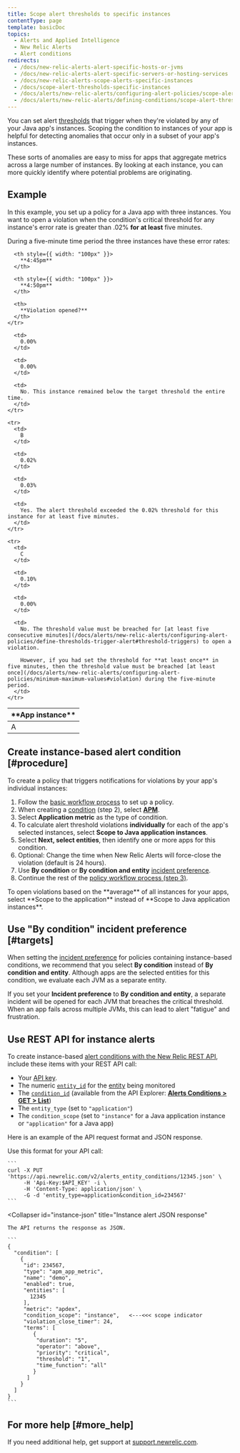 ```yaml
---
title: Scope alert thresholds to specific instances
contentType: page
template: basicDoc
topics:
  - Alerts and Applied Intelligence
  - New Relic Alerts
  - Alert conditions
redirects:
  - /docs/new-relic-alerts-alert-specific-hosts-or-jvms
  - /docs/new-relic-alerts-alert-specific-servers-or-hosting-services
  - /docs/new-relic-alerts-scope-alerts-specific-instances
  - /docs/scope-alert-thresholds-specific-instances
  - /docs/alerts/new-relic-alerts/configuring-alert-policies/scope-alert-thresholds-specific-instances
  - /docs/alerts/new-relic-alerts/defining-conditions/scope-alert-thresholds-specific-instances
---
```


You can set alert [thresholds](/docs/using-new-relic/welcome-new-relic/get-started/glossary#alert-threshold) that trigger when they're violated by any of your Java app's instances. Scoping the condition to instances of your app is helpful for detecting anomalies that occur only in a subset of your app's instances.

These sorts of anomalies are easy to miss for apps that aggregate metrics across a large number of instances. By looking at each instance, you can more quickly identify where potential problems are originating.

## Example

In this example, you set up a policy for a Java app with three instances. You want to open a violation when the condition's critical threshold for any instance's error rate is greater than .02% **for at least** five minutes.

During a five-minute time period the three instances have these error rates:

<Table>
  <thead>
    <tr>
      <th style={{ width: "100px" }}>
        **App instance**
      </th>

      <th style={{ width: "100px" }}>
        **4:45pm**
      </th>

      <th style={{ width: "100px" }}>
        **4:50pm**
      </th>

      <th>
        **Violation opened?**
      </th>
    </tr>
  </thead>

  <tbody>
    <tr>
      <td>
        A
      </td>

      <td>
        0.00%
      </td>

      <td>
        0.00%
      </td>

      <td>
        No. This instance remained below the target threshold the entire time.
      </td>
    </tr>

    <tr>
      <td>
        B
      </td>

      <td>
        0.02%
      </td>

      <td>
        0.03%
      </td>

      <td>
        Yes. The alert threshold exceeded the 0.02% threshold for this instance for at least five minutes.
      </td>
    </tr>

    <tr>
      <td>
        C
      </td>

      <td>
        0.10%
      </td>

      <td>
        0.00%
      </td>

      <td>
        No. The threshold value must be breached for [at least five consecutive minutes](/docs/alerts/new-relic-alerts/configuring-alert-policies/define-thresholds-trigger-alert#threshold-triggers) to open a violation.

        However, if you had set the threshold for **at least once** in five minutes, then the threshold value must be breached [at least once](/docs/alerts/new-relic-alerts/configuring-alert-policies/minimum-maximum-values#violation) during the five-minute period.
      </td>
    </tr>
  </tbody>
</Table>

## Create instance-based alert condition [#procedure]

To create a policy that triggers notifications for violations by your app's individual instances:

1. Follow the [basic workflow process](/docs/alerts/new-relic-alerts/configuring-alert-policies/alert-policy-workflow#alert-policy-process) to set up a policy.
2. When creating a [condition](/docs/alerts/new-relic-alerts/configuring-alert-policies/define-alert-conditions) (step 2), select [**APM**](/docs/alerts/new-relic-alerts/configuring-alert-policies/select-product-targets-alert-condition).
3. Select **Application metric** as the type of condition.
4. To calculate alert threshold violations **individually** for each of the app's selected instances, select **Scope to Java application instances**.
5. Select **Next, select entities**, then identify one or more apps for this condition.
6. Optional: Change the time when New Relic Alerts will force-close the violation (default is 24 hours).
7. Use **By condition** or **By condition and entity** [incident preference](/docs/alerts/new-relic-alerts/reviewing-alert-incidents/specify-when-new-relic-creates-incidents).
8. Continue the rest of the [policy workflow process (step 3)](/docs/alerts/new-relic-alerts/configuring-alert-policies/alert-policy-workflow#alert-policy-process).

<Callout variant="tip">
  To open violations based on the **average** of all instances for your apps, select **Scope to the application** instead of **Scope to Java application instances**.
</Callout>

## Use "By condition" incident preference [#targets]

When setting the [incident preference](/docs/alerts/new-relic-alerts/reviewing-alert-incidents/specify-when-new-relic-creates-incidents) for policies containing instance-based conditions, we recommend that you select **By condition** instead of **By condition and entity**. Although apps are the selected entities for this condition, we evaluate each JVM as a separate entity.

If you set your **Incident preference** to **By condition and entity**, a separate incident will be opened for each JVM that breaches the critical threshold. When an app fails across multiple JVMs, this can lead to alert "fatigue" and frustration.

## Use REST API for instance alerts

To create instance-based [alert conditions with the New Relic REST API](/docs/alerts/new-relic-alerts/rest-api-alerts/manage-entities-alerts-conditions), include these items with your REST API call:

* Your [API key](https://docs.newrelic.com/docs/apis/rest-api-v2/getting-started/introduction-new-relic-rest-api-v2#api_key).
* The numeric [`entity_id`](/docs/using-new-relic/welcome-new-relic/get-started/glossary#entity) for the [entity](/docs/using-new-relic/welcome-new-relic/get-started/glossary#entity) being monitored
* The [`condition_id`](/docs/using-new-relic/welcome-new-relic/get-started/glossary#alert-condition) (available from the API Explorer: [**Alerts Conditions > GET > List**](https://rpm.newrelic.com/api/explore/alerts_entity_conditions/list))
* The `entity_type` (set to `"application"`)
* The `condition_scope` (set to `"instance"` for a Java application instance or `"application"` for a Java app)

Here is an example of the API request format and JSON response.

<CollapserGroup>
  <Collapser
    id="instance-api"
    title="Instance alert API call"
  >
    Use this format for your API call:

    ```
    curl -X PUT 'https://api.newrelic.com/v2/alerts_entity_conditions/12345.json' \
         -H 'Api-Key:$API_KEY' -i \
         -H 'Content-Type: application/json' \
         -G -d 'entity_type=application&condition_id=234567'
    ```
  </Collapser>

  <Collapser
    id="instance-json"
    title="Instance alert JSON response"
  >
    The API returns the response as JSON.

    ```
    {
      "condition": [
        {
         "id": 234567,
         "type": "apm_app_metric",
         "name": "demo",
         "enabled": true,
         "entities": [
           12345
         ],
         "metric": "apdex",
         "condition_scope": "instance",   <---<<< scope indicator
         "violation_close_timer": 24,
         "terms": [
            {
             "duration": "5",
             "operator": "above",
             "priority": "critical",
             "threshold": "1",
             "time_function": "all"
            }
          ]
        }
      ] 
    }
    ```
  </Collapser>
</CollapserGroup>

## For more help [#more_help]

If you need additional help, get support at [support.newrelic.com](https://support.newrelic.com).
